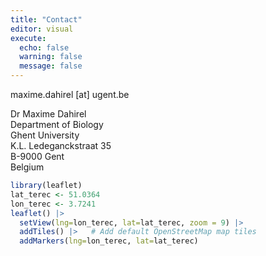 ```yaml
---
title: "Contact"
editor: visual
execute:
  echo: false
  warning: false
  message: false
---
```


maxime.dahirel \[at\] ugent.be

Dr Maxime Dahirel\
Department of Biology\
Ghent University\
K.L. Ledeganckstraat 35\
B-9000 Gent\
Belgium

```r
library(leaflet)
lat_terec <- 51.0364
lon_terec <- 3.7241
leaflet() |> 
  setView(lng=lon_terec, lat=lat_terec, zoom = 9) |> 
  addTiles() |>   # Add default OpenStreetMap map tiles
  addMarkers(lng=lon_terec, lat=lat_terec)
```
